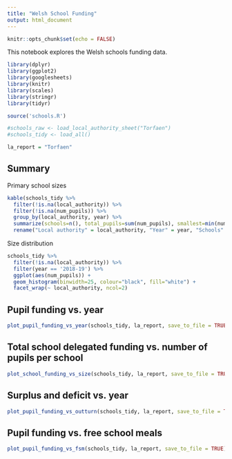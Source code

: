 ```yaml
---
title: "Welsh School Funding"
output: html_document
---
```


```r
knitr::opts_chunk$set(echo = FALSE)
```

This notebook explores the Welsh schools funding data.

```r

library(dplyr)
library(ggplot2)
library(googlesheets)
library(knitr)
library(scales)
library(stringr)
library(tidyr)

source('schools.R')

#schools_raw <- load_local_authority_sheet("Torfaen")
#schools_tidy <- load_all()
```

```r
la_report = "Torfaen"
```

## Summary

Primary school sizes

```r
kable(schools_tidy %>%
  filter(!is.na(local_authority)) %>%
  filter(!is.na(num_pupils)) %>%
  group_by(local_authority, year) %>%
  summarize(schools=n(), total_pupils=sum(num_pupils), smallest=min(num_pupils), largest=max(num_pupils), mean=round(mean(num_pupils), 0), median=round(median(num_pupils), 0)) %>%
  rename("Local authority" = local_authority, "Year" = year, "Schools" = schools, "Total pupils" = total_pupils, "Smallest" = smallest, "Largest" = largest, "Mean" = mean, "Median" = median))
```

Size distribution

```r
schools_tidy %>%
  filter(!is.na(local_authority)) %>%
  filter(year == '2018-19') %>%
  ggplot(aes(num_pupils)) +
  geom_histogram(binwidth=25, colour="black", fill="white") +
  facet_wrap(~ local_authority, ncol=2)
```

## Pupil funding vs. year

```r
plot_pupil_funding_vs_year(schools_tidy, la_report, save_to_file = TRUE)
```

## Total school delegated funding vs. number of pupils per school

```r
plot_school_funding_vs_size(schools_tidy, la_report, save_to_file = TRUE)
```

## Surplus and deficit vs. year

```r
plot_pupil_funding_vs_outturn(schools_tidy, la_report, save_to_file = TRUE)
```

## Pupil funding vs. free school meals

```r
plot_pupil_funding_vs_fsm(schools_tidy, la_report, save_to_file = TRUE)
```
